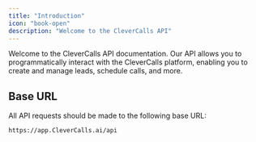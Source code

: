 ```yaml
---
title: "Introduction"
icon: "book-open"
description: "Welcome to the CleverCalls API"
---
```


Welcome to the CleverCalls API documentation. Our API allows you to programmatically interact with the CleverCalls platform, enabling you to create and manage leads, schedule calls, and more.

## Base URL

All API requests should be made to the following base URL:

```
https://app.CleverCalls.ai/api
```
